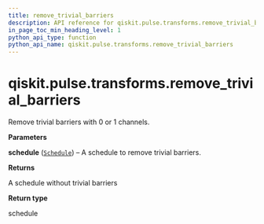 ```yaml
---
title: remove_trivial_barriers
description: API reference for qiskit.pulse.transforms.remove_trivial_barriers
in_page_toc_min_heading_level: 1
python_api_type: function
python_api_name: qiskit.pulse.transforms.remove_trivial_barriers
---
```


<span id="qiskit-pulse-transforms-remove-trivial-barriers" />

# qiskit.pulse.transforms.remove\_trivial\_barriers

<Function id="qiskit.pulse.transforms.remove_trivial_barriers" isDedicatedPage={true} github="https://github.com/qiskit/qiskit/tree/stable/0.23/qiskit/pulse/transforms/canonicalization.py" signature="remove_trivial_barriers(schedule)">
  Remove trivial barriers with 0 or 1 channels.

  **Parameters**

  **schedule** ([`Schedule`](qiskit.pulse.Schedule "qiskit.pulse.schedule.Schedule")) – A schedule to remove trivial barriers.

  **Returns**

  A schedule without trivial barriers

  **Return type**

  schedule
</Function>

